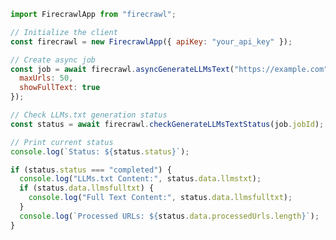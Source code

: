 ```js Node
import FirecrawlApp from "firecrawl";

// Initialize the client
const firecrawl = new FirecrawlApp({ apiKey: "your_api_key" });

// Create async job
const job = await firecrawl.asyncGenerateLLMsText("https://example.com", {
  maxUrls: 50,
  showFullText: true
});

// Check LLMs.txt generation status
const status = await firecrawl.checkGenerateLLMsTextStatus(job.jobId);

// Print current status
console.log(`Status: ${status.status}`);

if (status.status === "completed") {
  console.log("LLMs.txt Content:", status.data.llmstxt);
  if (status.data.llmsfulltxt) {
    console.log("Full Text Content:", status.data.llmsfulltxt);
  }
  console.log(`Processed URLs: ${status.data.processedUrls.length}`);
}
```
